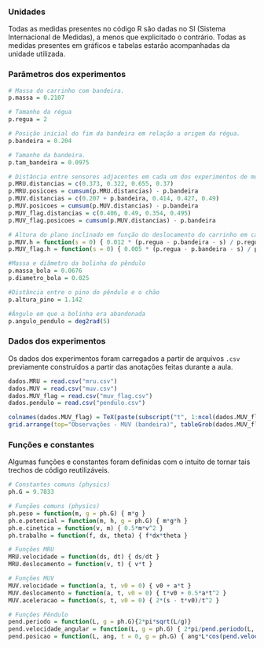 ### Unidades

Todas as medidas presentes no código R são dadas no SI (Sistema Internacional de Medidas), a menos que explicitado o contrário. Todas as medidas presentes em gráficos e tabelas estarão acompanhadas da unidade utilizada.

### Parâmetros dos experimentos

```r
# Massa do carrinho com bandeira.
p.massa = 0.2107

# Tamanho da régua
p.regua = 2

# Posição inicial do fim da bandeira em relação a origem da régua.
p.bandeira = 0.204

# Tamanho da bandeira.
p.tam_bandeira = 0.0975

# Distância entre sensores adjacentes em cada um dos experimentos de movimento retilíneo.
p.MRU.distancias = c(0.373, 0.322, 0.655, 0.37)
p.MRU.posicoes = cumsum(p.MRU.distancias) - p.bandeira
p.MUV.distancias = c(0.207 + p.bandeira, 0.414, 0.427, 0.49)
p.MUV.posicoes = cumsum(p.MUV.distancias) - p.bandeira
p.MUV_flag.distancias = c(0.406, 0.49, 0.354, 0.495)
p.MUV_flag.posicoes = cumsum(p.MUV.distancias) - p.bandeira

# Altura do plano inclinado em função do deslocamento do carrinho em cada um dos experimentos de MUV.
p.MUV.h = function(s = 0) { 0.012 * (p.regua - p.bandeira - s) / p.regua }
p.MUV_flag.h = function(s = 0) { 0.005 * (p.regua - p.bandeira - s) / p.regua }

#Massa e diâmetro da bolinha do pêndulo
p.massa_bola = 0.0676
p.diametro_bola = 0.025

#Distância entre o pino do pêndulo e o chão
p.altura_pino = 1.142

#Ângulo em que a bolinha era abandonada
p.angulo_pendulo = deg2rad(5)
```


### Dados dos experimentos

Os dados dos experimentos foram carregados a partir de arquivos `.csv` previamente construídos a partir das anotações feitas durante a aula.

```r
dados.MRU = read.csv("mru.csv")
dados.MUV = read.csv("muv.csv")
dados.MUV_flag = read.csv("muv_flag.csv")
dados.pendulo = read.csv("pendulo.csv")
```
```r
colnames(dados.MUV_flag) = TeX(paste(subscript("t", 1:ncol(dados.MUV_flag)), parens(ph.TeX.tempo)))
grid.arrange(top="Observações - MUV (bandeira)", tableGrob(dados.MUV_flag, theme=tt))
```

### Funções e constantes

Algumas funções e constantes foram definidas com o intuito de tornar tais trechos de código reutilizáveis.

```r
# Constantes comuns (physics)
ph.G = 9.7833

# Funções comuns (physics)
ph.peso = function(m, g = ph.G) { m*g }
ph.e.potencial = function(m, h, g = ph.G) { m*g*h }
ph.e.cinetica = function(v, m) { 0.5*m*v^2 }
ph.trabalho = function(f, dx, theta) { f*dx*theta }

# Funções MRU
MRU.velocidade = function(ds, dt) { ds/dt }
MRU.deslocamento = function(v, t) { v*t }

# Funções MUV
MUV.velocidade = function(a, t, v0 = 0) { v0 + a*t }
MUV.deslocamento = function(a, t, v0 = 0) { t*v0 + 0.5*a*t^2 }
MUV.aceleracao = function(s, t, v0 = 0) { 2*(s - t*v0)/t^2 }

# Funções Pêndulo
pend.periodo = function(L, g = ph.G){2*pi*sqrt(L/g)}
pend.velocidade_angular = function(L, g = ph.G) { 2*pi/pend.periodo(L, g) }
pend.posicao = function(L, ang, t = 0, g = ph.G) { ang*L*cos(pend.velocidade_angular(L, g)*t) }
```